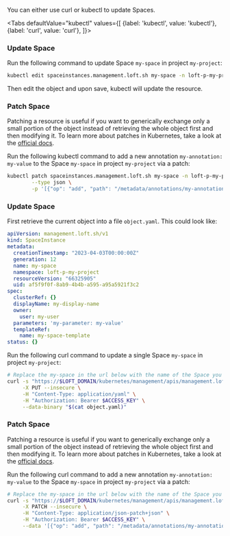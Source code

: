

You can either use curl or kubectl to update Spaces.

<Tabs
    defaultValue="kubectl"
    values={[
      {label: 'kubectl', value: 'kubectl'},
      {label: 'curl', value: 'curl'},
    ]}>
  <TabItem value="kubectl">


### Update Space

Run the following command to update Space `my-space` in project `my-project`:
```bash
kubectl edit spaceinstances.management.loft.sh my-space -n loft-p-my-project
```

Then edit the object and upon save, kubectl will update the resource.

### Patch Space

Patching a resource is useful if you want to generically exchange only a small portion of the object instead of retrieving the whole object first and then modifying it.
To learn more about patches in Kubernetes,  take a look at the [official docs](https://kubernetes.io/docs/tasks/manage-kubernetes-objects/update-api-object-kubectl-patch/#use-a-json-merge-patch-to-update-a-deployment).

Run the following kubectl command to add a new annotation `my-annotation: my-value` to the Space `my-space` in project `my-project` via a patch:
```bash
kubectl patch spaceinstances.management.loft.sh my-space -n loft-p-my-project \
        --type json \
        -p '[{"op": "add", "path": "/metadata/annotations/my-annotation", "value": "my-value"}]'
```


  </TabItem>
  <TabItem value="curl">


### Update Space

First retrieve the current object into a file `object.yaml`. This could look like:
```yaml
apiVersion: management.loft.sh/v1
kind: SpaceInstance
metadata:
  creationTimestamp: "2023-04-03T00:00:00Z"
  generation: 12
  name: my-space
  namespace: loft-p-my-project
  resourceVersion: "66325905"
  uid: af5f9f0f-8ab9-4b4b-a595-a95a5921f3c2
spec:
  clusterRef: {}
  displayName: my-display-name
  owner:
    user: my-user
  parameters: 'my-parameter: my-value'
  templateRef:
    name: my-space-template
status: {}

```

Run the following curl command to update a single Space `my-space` in project `my-project`:
```bash
# Replace the my-space in the url below with the name of the Space you want to update
curl -s "https://$LOFT_DOMAIN/kubernetes/management/apis/management.loft.sh/v1/namespaces/loft-p-my-project/spaceinstances/my-space" \
     -X PUT --insecure \
     -H "Content-Type: application/yaml" \
     -H "Authorization: Bearer $ACCESS_KEY" \
     --data-binary "$(cat object.yaml)"
```

### Patch Space

Patching a resource is useful if you want to generically exchange only a small portion of the object instead of retrieving the whole object first and then modifying it.
To learn more about patches in Kubernetes,  take a look at the [official docs](https://kubernetes.io/docs/tasks/manage-kubernetes-objects/update-api-object-kubectl-patch/#use-a-json-merge-patch-to-update-a-deployment).

Run the following curl command to add a new annotation `my-annotation: my-value` to the Space `my-space` in project `my-project` via a patch:
```bash
# Replace the my-space in the url below with the name of the Space you want to update
curl -s "https://$LOFT_DOMAIN/kubernetes/management/apis/management.loft.sh/v1/namespaces/loft-p-my-project/spaceinstances/my-space" \
     -X PATCH --insecure \
     -H "Content-Type: application/json-patch+json" \
     -H "Authorization: Bearer $ACCESS_KEY" \
     --data '[{"op": "add", "path": "/metadata/annotations/my-annotation", "value": "my-value"}]'
```


  </TabItem>
</Tabs>
